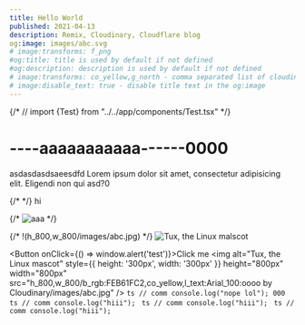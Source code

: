 ```yaml
---
title: Hello World
published: 2021-04-13
description: Remix, Cloudinary, Cloudflare blog
og:image: images/abc.svg
# image:transforms: f_png
#og:title: title is used by default if not defined
#og:description: description is used by default if not defined
# image:transforms: co_yellow,g_north - comma separated list of cloudinary transforms
# image:disable_text: true - disable title text in the og:image
---
```


{/* // import {Test} from "../../app/components/Test.tsx" */}

# ----aaaaaaaaaaa------0000

asdasdasdsaeesdfd
Lorem ipsum dolor sit amet, consectetur adipisicing elit. Eligendi non qui
asd?0

{/* <Test/> */}
hi

{/* ![aaa](images/abc.svg) */}

{/* !(h_800,w_800/images/abc.jpg) */}
![Tux, the Linux malscot](images/abc.svg)

<Button onClick={() => window.alert('test')}>Click me</Button>
<img
    alt="Tux, the Linux mascot"
    style={{ height: '300px', width: '300px' }}
    height="800px"
    width="800px"
    src="h_800,w_800/b_rgb:FEB61FC2,co_yellow,l_text:Arial_100:oooo by Cloudinary/images/abc.jpg"
/>
```ts // comm console.log("nope lol"); 000 ``` ```ts // comm
console.log("hiii"); ``` ```ts // comm console.log("hiii"); ``` ```ts // comm
console.log("hiii"); ```
